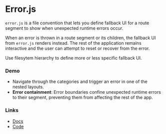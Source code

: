 # Error.js

`error.js` is a file convention that lets you define fallback UI for a route segment to show when unexpected runtime errors occur.

When an error is thrown in a route segment or its children, the fallback UI from `error.js` renders instead. The rest of the application remains interactive and the user can attempt to reset or recover from the error.

Use filesytem hierarchy to define more or less specific fallback UI.

### Demo

- Navigate through the categories and trigger an error in one of the nested layouts.
- **Error containment**: Error boundaries confine unexpected runtime errors to their segment, preventing them from affecting the rest of the app.

### Links

- [Docs](https://nextjs.org/docs/app/building-your-application/routing/error-handling)
- [Code](https://github.com/vercel/next-app-router-playground/tree/main/app/error-handling)
